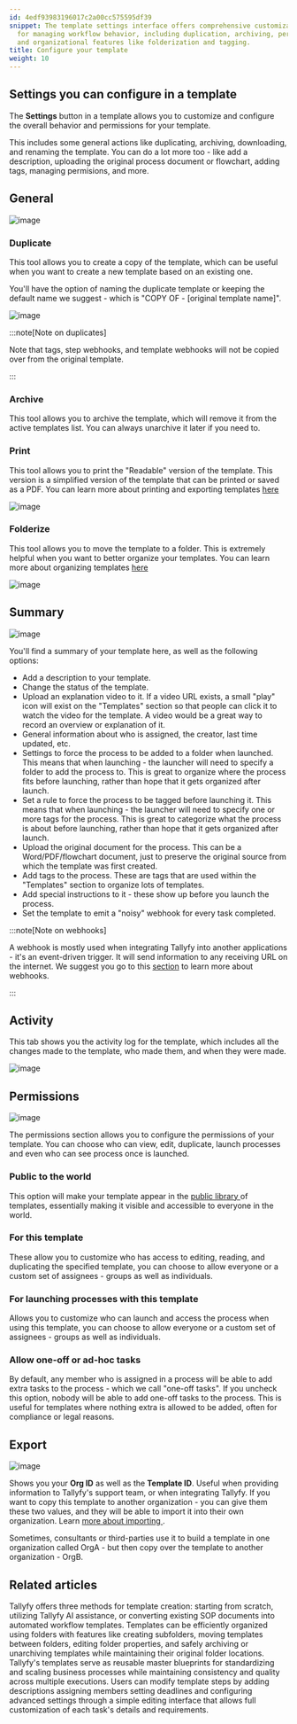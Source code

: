 ```yaml
---
id: 4edf93983196017c2a00cc575595df39
snippet: The template settings interface offers comprehensive customization options
  for managing workflow behavior, including duplication, archiving, permissions, webhooks,
  and organizational features like folderization and tagging.
title: Configure your template
weight: 10
---
```


## Settings you can configure in a template

The **Settings** button in a template allows you to customize and configure the overall behavior and permissions for your template.

This includes some general actions like duplicating, archiving, downloading, and renaming the template. You can do a lot more too - like add a description, uploading the original process document or flowchart, adding tags, managing permisions, and more.

## General

![image](https://screenshots.tallyfy.com/tallyfy%2Fpro%2Fdesktop-light-configure-template-general-settings.png)

### Duplicate

This tool allows you to create a copy of the template, which can be useful when you want to create a new template based on an existing one.

You'll have the option of naming the duplicate template or keeping the default name we suggest - which is "COPY OF - [original template name]".


![image](https://screenshots.tallyfy.com/tallyfy%2Fpro%2Fdesktop-light-configure-template-duplicate.png)

:::note[Note on duplicates]

Note that tags, step webhooks, and template webhooks will not be copied over from the original template.

:::

### Archive

This tool allows you to archive the template, which will remove it from the active templates list. You can always unarchive it later if you need to.

### Print

This tool allows you to print the "Readable" version of the template. This version is a simplified version of the template that can be printed or saved as a PDF. You can learn more about printing and exporting templates [here](/products/pro/documenting/templates/print-download-export-templates/)

![image](https://screenshots.tallyfy.com/tallyfy%2Fpro%2Fdesktop-light-configure-template-print.png)

### Folderize

This tool allows you to move the template to a folder. This is extremely helpful when you want to better organize your templates. You can learn more about organizing templates [here](/products/pro/documenting/templates/organize-templates-into-folders/)


![image](https://screenshots.tallyfy.com/tallyfy%2Fpro%2Fdesktop-light-configure-template-folder.png)


## Summary

![image](https://screenshots.tallyfy.com/tallyfy%2Fpro%2Fdesktop-light-configure-template-summary.png)

You'll find a summary of your template here, as well as the following options:

- Add a description to your template.
- Change the status of the template.
- Upload an explanation video to it. If a video URL exists, a small "play" icon will exist on the "Templates" section so that people can click it to watch the video for the template. A video would be a great way to record an overview or explanation of it.
- General information about who is assigned, the creator, last time updated, etc.
- Settings to force the process to be added to a folder when launched. This means that when launching - the launcher will need to specify a folder to add the process to. This is great to organize where the process fits before launching, rather than hope that it gets organized after launch.
- Set a rule to force the process to be tagged before launching it. This means that when launching - the launcher will need to specify one or more tags for the process. This is great to categorize what the process is about before launching, rather than hope that it gets organized after launch.
- Upload the original document for the process. This can be a Word/PDF/flowchart document, just to preserve the original source from which the template was first created.
- Add tags to the process. These are tags that are used within the "Templates" section to organize lots of templates.
- Add special instructions to it - these show up before you launch the process.
- Set the template to emit a "noisy" webhook for every task completed.

:::note[Note on webhooks]

A webhook is mostly used when integrating Tallyfy into another applications - it's an event-driven trigger. It will send information to any receiving URL on the internet.
We suggest you go to this [section](/products/pro/integrations/webhooks/) to learn more about webhooks.

:::

## Activity

This tab shows you the activity log for the template, which includes all the changes made to the template, who made them, and when they were made.

![image](https://screenshots.tallyfy.com/tallyfy%2Fpro%2Fdesktop-light-configure-template-activity.png)

## Permissions

![image](https://screenshots.tallyfy.com/tallyfy%2Fpro%2Fdesktop-light-configure-template-permissions.png)

The permissions section allows you to configure the permissions of your template. You can choose who can view, edit, duplicate, launch processes and even who can see process once is launched.

### Public to the world

This option will make your template appear in the [ public library ](/products/pro/documenting/templates/how-to-make-my-tallyfy-template-public/) of templates, essentially making it visible and accessible to everyone in the world.


### For this template

These allow you to customize who has access to editing, reading, and duplicating the specified template, you can choose to allow everyone or a custom set of assignees -  groups as well as individuals.

### For launching processes with this template

Allows you to customize who can launch and access the process when using this template, you can choose to allow everyone or a custom set of assignees - groups as well as individuals.

### Allow one-off or ad-hoc tasks

By default, any member who is assigned in a process will be able to add extra tasks to the process - which we call "one-off tasks". If you uncheck this option, nobody will be able to add one-off tasks to the process. This is useful for templates where nothing extra is allowed to be added, often for compliance or legal reasons.

## Export

![image](https://screenshots.tallyfy.com/tallyfy%2Fpro%2Fdesktop-light-configure-template-tools.png)

Shows you your **Org ID** as well as the **Template ID**. Useful when providing information to Tallyfy's support team, or when integrating Tallyfy. If you want to copy this template to another organization - you can give them these two values, and they will be able to import it into their own organization. Learn [ more about importing ](/products/pro/documenting/templates/import-feature/).

Sometimes, consultants or third-parties use it to build a template in one organization called OrgA - but then copy over the template to another organization - OrgB.


## Related articles
<CardGrid>
<LinkTitleCard header="<b>Templates > Create a template</b>" href="/products/pro/documenting/templates/create-template/" > Tallyfy offers three methods for template creation: starting from scratch, utilizing Tallyfy AI assistance, or converting existing SOP documents into automated workflow templates. </LinkTitleCard>
<LinkTitleCard header="<b>Templates > Organize templates into folders</b>" href="/products/pro/documenting/templates/organize-templates-into-folders/" > Templates can be efficiently organized using folders with features like creating subfolders, moving templates between folders, editing folder properties, and safely archiving or unarchiving templates while maintaining their original folder locations. </LinkTitleCard>
<LinkTitleCard header="<b>Documenting > Templates</b>" href="/products/pro/documenting/templates/" > Tallyfy's templates serve as reusable master blueprints for standardizing and scaling business processes while maintaining consistency and quality across multiple executions. </LinkTitleCard>
<LinkTitleCard header="<b>Edit Templates > Edit steps</b>" href="/products/pro/documenting/templates/edit-templates/edit-steps/" > Users can modify template steps by adding descriptions assigning members setting deadlines and configuring advanced settings through a simple editing interface that allows full customization of each task's details and requirements. </LinkTitleCard>
</CardGrid>